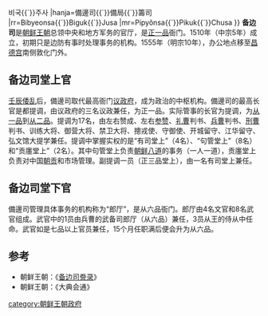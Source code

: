 {{nofootnotes|time=2012-02-06T12:31:11+00:00}}
{{Infobox Korean name
|img=
|imgwidth=
|caption=
|hangul=비변사{{`}}비국{{`}}주사
|hanja=備邊司{{`}}備局{{`}}籌司
|rr=Bibyeonsa{{`}}Biguk{{`}}Jusa
|mr=Pipyǒnsa{{`}}Pikuk{{`}}Chusa
}}
'''备边司'''是[[朝鲜王朝|朝鲜王朝]]总领中央和地方军务的官厅，是[[正一品|正一品]]衙门。1510年（中宗5年）成立，初期只是边防有事时处理事务的机构。1555年（明宗10年），办公地点移至[[昌德宫|昌德宫]]南侧敦化门外。

==备边司堂上官==
[[壬辰倭乱|壬辰倭乱]]后，備邊司取代最高衙门[[议政府|议政府]]，成为政治的中枢机构。備邊司的最高长官是都提调，由议政府的三名议政兼任，为正一品。实际管事的长官为提调，为[[从一品|从一品]]到[[从二品|从二品]]。提调为17名，由左右赞成、左右[[参赞|参赞]]、[[礼曹|礼曹]]判书、[[兵曹|兵曹]]判书、[[刑曹|刑曹]]判书、训练大将、御营大将、禁卫大将、摠戎使、守御使、开城留守、江华留守、弘文馆大提学兼任。提调中掌握实权的是“有司堂上”（4名）、“句管堂上”（8名）和“贡廛堂上”（2名）。其中句管堂上负责[[朝鲜八道|朝鲜八道]]的事务（一人一道），贡廛堂上负责对中国[[朝贡|朝贡]]和市场管理。副提调一员（正三品堂上），由一名有司堂上兼任。

==备边司堂下官==
備邊司管理具体事务的机构称为“郎厅”，是从六品衙门。郎厅由4名文官和8名武官组成。武官中的1员由兵曹的武备司郎厅（从六品）兼任，3员从王的侍从中任命。武官如是七品以上官员兼任，15个月任职满后便会升为从六品。

==参考==
*朝鲜王朝：《[[备边司誊录|备边司誊录]]》
*朝鲜王朝：《大典会通》

{{朝鮮王朝官制}}
[[category:朝鲜王朝政府|category:朝鲜王朝政府]]